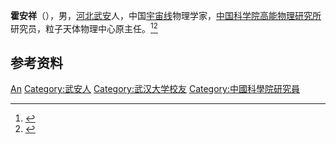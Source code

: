'''霍安祥'''（{{bd|1930年|}}），男，[[河北|河北]][[武安|武安]]人，中国[[宇宙线|宇宙线]]物理学家，[[中国科学院高能物理研究所|中国科学院高能物理研究所]]研究员，粒子天体物理中心原主任。<ref>{{Cite book|title=中华当代文化名人大辞典|author=张品兴, 殷登祥, 陈有进等主编|publisher=中国广播电视出版社|year=1992|isbn=9787504315137|location=北京|pages=}}</ref><ref>{{Cite book|title=二十世纪中国名人辞典|author=蔡开松, 于信凤主编; 曾卓明, 周溯源, 赵书刚副主编|publisher=辽宁人民出版社|year=1991|isbn=|location=沈阳|pages=}}</ref>

== 参考资料 ==
{{reflist}}

{{中国人物小作品}}

{{Authority control}}
{{DEFAULTSORT:Huo霍}}
[[Category:霍姓|An]]
[[Category:武安人|Category:武安人]]
[[Category:武汉大学校友|Category:武汉大学校友]]
[[Category:中國科學院研究員|Category:中國科學院研究員]]